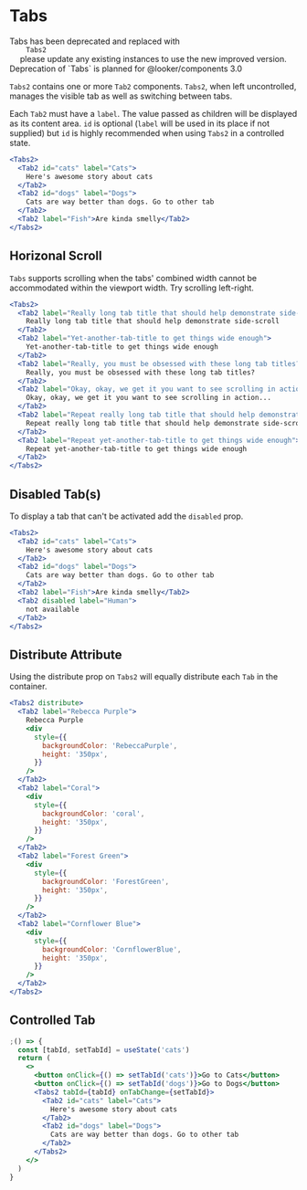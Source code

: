 
<Meta component={Tabs2} title="Docs/Components/Content/Tabs" />

# Tabs

<MessageBar noActions intent="inform">
  Tabs has been deprecated and replaced with
  <Code fontWeight="bold" fontSize="inherit">
    Tabs2
  </Code> please update any existing instances to use the new improved version. Deprecation
  of `Tabs` is planned for @looker/components 3.0
</MessageBar>

`Tabs2` contains one or more `Tab2` components. `Tabs2`, when left uncontrolled, manages the visible tab as well as switching between tabs.

Each `Tab2` must have a `label`. The value passed as children will be displayed as its content area. `id` is optional (`label` will be used in its place if not supplied) but `id` is highly recommended when using `Tabs2` in a controlled state.

```jsx
<Tabs2>
  <Tab2 id="cats" label="Cats">
    Here's awesome story about cats
  </Tab2>
  <Tab2 id="dogs" label="Dogs">
    Cats are way better than dogs. Go to other tab
  </Tab2>
  <Tab2 label="Fish">Are kinda smelly</Tab2>
</Tabs2>
```

## Horizonal Scroll

`Tabs` supports scrolling when the tabs' combined width cannot be accommodated within the viewport width. Try scrolling left-right.

```jsx
<Tabs2>
  <Tab2 label="Really long tab title that should help demonstrate side-scroll">
    Really long tab title that should help demonstrate side-scroll
  </Tab2>
  <Tab2 label="Yet-another-tab-title to get things wide enough">
    Yet-another-tab-title to get things wide enough
  </Tab2>
  <Tab2 label="Really, you must be obsessed with these long tab titles?">
    Really, you must be obsessed with these long tab titles?
  </Tab2>
  <Tab2 label="Okay, okay, we get it you want to see scrolling in action...">
    Okay, okay, we get it you want to see scrolling in action...
  </Tab2>
  <Tab2 label="Repeat really long tab title that should help demonstrate side-scroll">
    Repeat really long tab title that should help demonstrate side-scroll
  </Tab2>
  <Tab2 label="Repeat yet-another-tab-title to get things wide enough">
    Repeat yet-another-tab-title to get things wide enough
  </Tab2>
</Tabs2>
```

## Disabled Tab(s)

To display a tab that can't be activated add the `disabled` prop.

```jsx
<Tabs2>
  <Tab2 id="cats" label="Cats">
    Here's awesome story about cats
  </Tab2>
  <Tab2 id="dogs" label="Dogs">
    Cats are way better than dogs. Go to other tab
  </Tab2>
  <Tab2 label="Fish">Are kinda smelly</Tab2>
  <Tab2 disabled label="Human">
    not available
  </Tab2>
</Tabs2>
```

## Distribute Attribute

Using the distribute prop on `Tabs2` will equally distribute each `Tab` in the container.

```jsx
<Tabs2 distribute>
  <Tab2 label="Rebecca Purple">
    Rebecca Purple
    <div
      style={{
        backgroundColor: 'RebeccaPurple',
        height: '350px',
      }}
    />
  </Tab2>
  <Tab2 label="Coral">
    <div
      style={{
        backgroundColor: 'coral',
        height: '350px',
      }}
    />
  </Tab2>
  <Tab2 label="Forest Green">
    <div
      style={{
        backgroundColor: 'ForestGreen',
        height: '350px',
      }}
    />
  </Tab2>
  <Tab2 label="Cornflower Blue">
    <div
      style={{
        backgroundColor: 'CornflowerBlue',
        height: '350px',
      }}
    />
  </Tab2>
</Tabs2>
```

## Controlled Tab

```jsx
;() => {
  const [tabId, setTabId] = useState('cats')
  return (
    <>
      <button onClick={() => setTabId('cats')}>Go to Cats</button>
      <button onClick={() => setTabId('dogs')}>Go to Dogs</button>
      <Tabs2 tabId={tabId} onTabChange={setTabId}>
        <Tab2 id="cats" label="Cats">
          Here's awesome story about cats
        </Tab2>
        <Tab2 id="dogs" label="Dogs">
          Cats are way better than dogs. Go to other tab
        </Tab2>
      </Tabs2>
    </>
  )
}
```